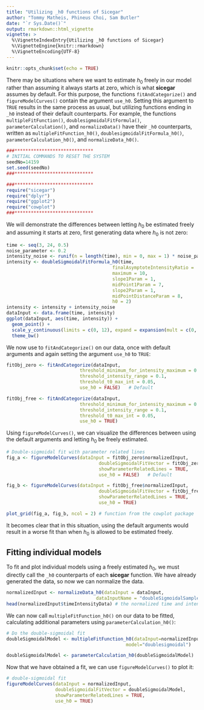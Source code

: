 ```yaml
---
title: "Utilizing _h0 functions of Sicegar"
author: "Tommy Matheis, Phineus Choi, Sam Butler"
date: "`r Sys.Date()`"
output: rmarkdown::html_vignette
vignette: >
  %\VignetteIndexEntry{Utilizing _h0 functions of Sicegar}
  %\VignetteEngine{knitr::rmarkdown}
  %\VignetteEncoding{UTF-8}
---
```


```r
knitr::opts_chunk$set(echo = TRUE)
```

There may be situations where we want to estimate $h_0$ freely in our model rather than assuming it always starts at zero, which is what **sicegar** assumes by default. For this purpose, the functions `fitAndCategorize()` and `figureModelCurves()` contain the argument `use_h0`. Setting this argument to `TRUE` results in the same process as usual, but utilizing functions ending in `_h0` instead of their default counterparts. For example, the functions `multipleFitFunction()`, `doublesigmoidalFitFormula()`, `parameterCalculation()`, and `normalizeData()` have their `_h0` counterparts, written as `multipleFitFunction_h0()`, `doublesigmoidalFitFormula_h0()`, `parameterCalculation_h0()`, and `normalizeData_h0()`.

```r

###*****************************
# INITIAL COMMANDS TO RESET THE SYSTEM
seedNo=14159
set.seed(seedNo)
###*****************************

###*****************************
require("sicegar")
require("dplyr")
require("ggplot2")
require("cowplot")
###*****************************
```

We will demonstrate the differences between letting $h_0$ be estimated freely and assuming it starts at zero, first generating data where $h_0$ is not zero:

```r
time <- seq(3, 24, 0.5)
noise_parameter <- 0.2
intensity_noise <- runif(n = length(time), min = 0, max = 1) * noise_parameter
intensity <- doubleSigmoidalFitFormula_h0(time,
                                       finalAsymptoteIntensityRatio = .3,
                                       maximum = 10,
                                       slope1Param = 1,
                                       midPoint1Param = 7,
                                       slope2Param = 1,
                                       midPointDistanceParam = 8,
                                       h0 = 2)
intensity <- intensity + intensity_noise
dataInput <- data.frame(time, intensity)
ggplot(dataInput, aes(time, intensity)) + 
  geom_point() + 
  scale_y_continuous(limits = c(0, 12), expand = expansion(mult = c(0, 0))) + 
  theme_bw()
```

We now use to `fitAndCategorize()` on our data, once with default arguments and again setting the argument `use_h0` to `TRUE`:

```r
fitObj_zero <- fitAndCategorize(dataInput,
                           threshold_minimum_for_intensity_maximum = 0.3,
                           threshold_intensity_range = 0.1,
                           threshold_t0_max_int = 0.05,
                           use_h0 = FALSE)   # Default

fitObj_free <- fitAndCategorize(dataInput,
                           threshold_minimum_for_intensity_maximum = 0.3,
                           threshold_intensity_range = 0.1,
                           threshold_t0_max_int = 0.05,
                           use_h0 = TRUE)
```

Using `figureModelCurves()`, we can visualize the differences between using the default arguments and letting $h_0$ be freely estimated.

```r
# Double-sigmoidal fit with parameter related lines
fig_a <- figureModelCurves(dataInput = fitObj_zero$normalizedInput,
                                  doubleSigmoidalFitVector = fitObj_zero$doubleSigmoidalModel,
                                  showParameterRelatedLines = TRUE,
                                  use_h0 = FALSE)   # Default

fig_b <- figureModelCurves(dataInput = fitObj_free$normalizedInput,
                                  doubleSigmoidalFitVector = fitObj_free$doubleSigmoidalModel,
                                  showParameterRelatedLines = TRUE,
                                  use_h0 = TRUE)

plot_grid(fig_a, fig_b, ncol = 2) # function from the cowplot package
```

It becomes clear that in this situation, using the default arguments would result in a worse fit than when $h_0$ is allowed to be estimated freely.

## Fitting individual models

To fit and plot individual models using a freely estimated $h_0$, we must directly call the `_h0` counterparts of each **sicegar** function. We have already generated the data, so now we can normalize the data.

```r
normalizedInput <- normalizeData_h0(dataInput = dataInput, 
                                 dataInputName = "doubleSigmoidalSample")
head(normalizedInput$timeIntensityData) # the normalized time and intensity data
```

We can now call `multipleFitFunction_h0()` on our data to be fitted, calculating additional parameters using `parameterCalculation_h0()`:

```r
# Do the double-sigmoidal fit
doubleSigmoidalModel <- multipleFitFunction_h0(dataInput=normalizedInput,
                                            model="doublesigmoidal")

doubleSigmoidalModel <- parameterCalculation_h0(doubleSigmoidalModel)
```

Now that we have obtained a fit, we can use `figureModelCurves()` to plot it:

```r
# double-sigmoidal fit
figureModelCurves(dataInput = normalizedInput,
                  doubleSigmoidalFitVector = doubleSigmoidalModel,
                  showParameterRelatedLines = TRUE,
                  use_h0 = TRUE)
```
